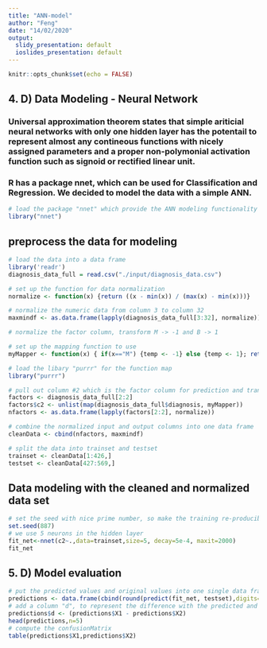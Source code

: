 ```yaml
---
title: "ANN-model"
author: "Feng"
date: "14/02/2020"
output:
  slidy_presentation: default
  ioslides_presentation: default
---
```


```r
knitr::opts_chunk$set(echo = FALSE)
```
  
## 4. D) Data Modeling - Neural Network

### Universal approximation theorem states that simple ariticial neural networks with only one hidden layer has the potentail to represent almost any contineous functions with nicely assigned parameters and a proper non-polymonial activation function such as signoid or rectified linear unit. 
### R has a package nnet, which can be used for Classification and Regression. We decided to model the data with a simple ANN.

```r
# load the package "nnet" which provide the ANN modeling functionality
library("nnet")
```
## preprocess the data for modeling
```r
# load the data into a data frame
library('readr')
diagnosis_data_full = read.csv("./input/diagnosis_data.csv")

# set up the function for data normalization
normalize <- function(x) {return ((x - min(x)) / (max(x) - min(x)))}

# normalize the numeric data from column 3 to column 32
maxmindf <- as.data.frame(lapply(diagnosis_data_full[3:32], normalize))

# normalize the factor column, transform M -> -1 and B -> 1

# set up the mapping function to use
myMapper <- function(x) { if(x=="M") {temp <- -1} else {temp <- 1}; return (temp) }

# load the libary "purrr" for the function map
library("purrr")

# pull out column #2 which is the factor column for prediction and transform/normalize it.
factors <- diagnosis_data_full[2:2]
factors$c2 <- unlist(map(diagnosis_data_full$diagnosis, myMapper))
nfactors <- as.data.frame(lapply(factors[2:2], normalize))

# combine the normalized input and output columns into one data frame 
cleanData <- cbind(nfactors, maxmindf)

# split the data into trainset and testset
trainset <- cleanData[1:426,]
testset <- cleanData[427:569,]
```

## Data modeling with the cleaned and normalized data set

```r
# set the seed with nice prime number, so make the training re-producible
set.seed(887)
# we use 5 neurons in the hidden layer
fit_net<-nnet(c2~.,data=trainset,size=5, decay=5e-4, maxit=2000)
fit_net
```

## 5. D) Model evaluation

```r
# put the predicted values and original values into one single data frame
predictions <- data.frame(cbind(round(predict(fit_net, testset),digits=0), testset$c2))
# add a column "d", to represent the difference with the predicted and the actual
predictions$d <- (predictions$X1 - predictions$X2)
head(predictions,n=5)
# compute the confusionMatrix
table(predictions$X1,predictions$X2)
```

